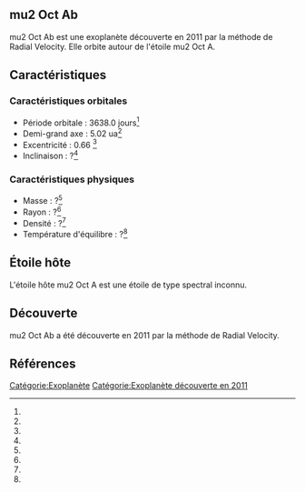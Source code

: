 == mu2 Oct Ab ==

{{Infobox Exoplanète
| nom = mu2 Oct Ab
| image = 
| légende = 
| étoile = mu2 Oct A
| constellation = 
| ascension_droite = 
| déclinaison = 
| distance = ?
| type_spectral = ?
| masse = ?<ref></ref>
| rayon = ?<ref></ref>
| densité = ?<ref></ref>
| gravité = ?<ref></ref>
| température = ?<ref></ref>
| période = 3638.0 j<ref></ref>
| demi_grand_axe = 5.02 ua<ref></ref>
| excentricité = 0.66 <ref></ref>
| inclinaison = ?<ref></ref>
| méthode_découverte = Radial Velocity
| date_découverte = 2011
| statut = Confirmée
}}

mu2 Oct Ab est une exoplanète découverte en 2011 par la méthode de Radial Velocity. Elle orbite autour de l'étoile mu2 Oct A.

== Caractéristiques ==

=== Caractéristiques orbitales ===
* Période orbitale : 3638.0 jours<ref></ref>
* Demi-grand axe : 5.02 ua<ref></ref>
* Excentricité : 0.66 <ref></ref>
* Inclinaison : ?<ref></ref>

=== Caractéristiques physiques ===
* Masse : ?<ref></ref>
* Rayon : ?<ref></ref>
* Densité : ?<ref></ref>
* Température d'équilibre : ?<ref></ref>

== Étoile hôte ==

{{Infobox Étoile
| nom = mu2 Oct A
| image = 
| légende = 
| constellation = 
| ascension_droite = 
| déclinaison = 
| distance = ?
| type_spectral = ?
| magnitude_absolue = 
| magnitude_apparente = 
| masse = ?<ref></ref>
| rayon = ?<ref></ref>
| température = ?<ref></ref>
| métallicité = ?<ref></ref>
| âge = ?<ref></ref>
}}

L'étoile hôte mu2 Oct A est une étoile de type spectral inconnu.

== Découverte ==

mu2 Oct Ab a été découverte en 2011 par la méthode de Radial Velocity.

== Références ==
<references />

[[Catégorie:Exoplanète]]
[[Catégorie:Exoplanète découverte en 2011]]
